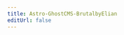 ```yaml
---
title: Astro-GhostCMS-BrutalbyElian
editUrl: false
---
```


<MXYZIntegration 
    title="@matthiesenxyz/astro-ghostcms-brutalbyelian" 
    githubIntegrationURL='https://github.com/MatthiesenXYZ/astro-ghostcms/tree/main/packages/astro-ghostcms-brutalbyelian/'
    gitlabIntegrationURL='https://gitlab.com/matthiesenxyz/astro-ghostcms/-/tree/main/packages/astro-ghostcms-brutalbyelian?ref_type=heads'
    />

<LinkCard 
	title="Data Source"
	description="This is the Source for this webpage"
	href="https://github.com/MatthiesenXYZ/astro-ghostcms/blob/main/packages/astro-ghostcms-brutalbyelian/CHANGELOG.md"
/>

<BrutalTheme />
